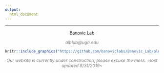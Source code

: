 ---
output: 
  html_document
---

<div class = "row">

<div class = "col-md-6">
<hr />
<p style="text-align: center;"><a href="https://banoviclabs.github.io/Banovic_Lab/">Banovic Lab</a></p>
<p style="text-align: center;"><span style="color: #808080;"><em>alblub@uga.edu</em></span></p>
</div>

<div class = "col-md-6">
```{r vetmedLogo, fig.align='center', out.width='100%', echo=FALSE}
knitr::include_graphics("https://github.com/banoviclabs/Banovic_Lab/blob/master/UGA_CVM_logo.JPG?raw=true")
```
</div>
</div>

<p style="text-align: center;"><span style="color: #808080;"><em>Our website is currently under construction; please excuse the mess. _~last updated 8/31/2019~_</em></span></p>
